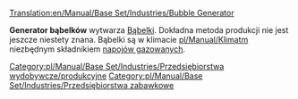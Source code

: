 [[Translation:en/Manual/Base Set/Industries/Bubble Generator]]

{{pl/Manual/Base Set/Industries/Przedsiębiorstwa|image=en/Manual/Base Set/Industries/BubbleGenerator.png
|name=Generator bąbelków
|climates=[[pl/Manual/Klimat]]
|accepts=Nic
|produces=[[pl/Manual/Base Set/Cargos/Bąbelki|Bąbelki]]
}}

'''Generator bąbelków''' wytwarza [[pl/Manual/Base Set/Cargos/Bąbelki|Bąbelki]]. Dokładna metoda produkcji nie jest jeszcze niestety znana.
Bąbelki są w klimacie [[pl/Manual/Klimat]]m niezbędnym składnikiem [[pl/Manual/Base Set/Cargos/Napoje gazowane|napojów gazowanych]].

{{pl/Manual/Navbox Industries}}

[[Category:pl/Manual/Base Set/Industries/Przedsiębiorstwa wydobywcze/produkcyjne]]
[[Category:pl/Manual/Base Set/Industries/Przedsiębiorstwa zabawkowe]]